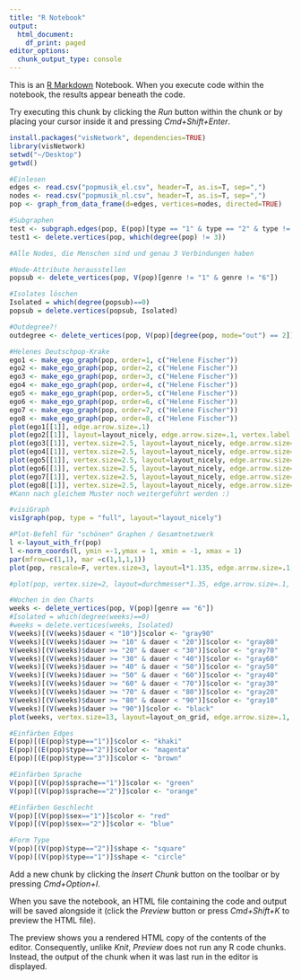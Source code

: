 ```yaml
---
title: "R Notebook"
output:
  html_document:
    df_print: paged
editor_options:
  chunk_output_type: console
---
```


This is an [R Markdown](http://rmarkdown.rstudio.com) Notebook. When you execute code within the notebook, the results appear beneath the code. 

Try executing this chunk by clicking the *Run* button within the chunk or by placing your cursor inside it and pressing *Cmd+Shift+Enter*. 

```r
install.packages("visNetwork", dependencies=TRUE)
library(visNetwork)
setwd("~/Desktop")
getwd()

#Einlesen
edges <- read.csv("popmusik_el.csv", header=T, as.is=T, sep=",")
nodes <- read.csv("popmusik_nl.csv", header=T, as.is=T, sep=",")
pop <- graph_from_data_frame(d=edges, vertices=nodes, directed=TRUE)

#Subgraphen
test <- subgraph.edges(pop, E(pop)[type == "1" & type == "2" & type != "3"])
test1 <- delete.vertices(pop, which(degree(pop) != 3))

#Alle Nodes, die Menschen sind und genau 3 Verbindungen haben

#Node-Attribute herausstellen
popsub <- delete_vertices(pop, V(pop)[genre != "1" & genre != "6"])

#Isolates löschen
Isolated = which(degree(popsub)==0)
popsub = delete.vertices(popsub, Isolated)

#Outdegree?!
outdegree <- delete_vertices(pop, V(pop)[degree(pop, mode="out") == 2]) #subplots, alle xy löschen

#Helenes Deutschpop-Krake
ego1 <- make_ego_graph(pop, order=1, c("Helene Fischer"))
ego2 <- make_ego_graph(pop, order=2, c("Helene Fischer"))
ego3 <- make_ego_graph(pop, order=3, c("Helene Fischer"))
ego4 <- make_ego_graph(pop, order=4, c("Helene Fischer"))
ego5 <- make_ego_graph(pop, order=5, c("Helene Fischer"))
ego6 <- make_ego_graph(pop, order=6, c("Helene Fischer"))
ego7 <- make_ego_graph(pop, order=7, c("Helene Fischer"))
ego8 <- make_ego_graph(pop, order=8, c("Helene Fischer"))
plot(ego1[[1]], edge.arrow.size=.1)
plot(ego2[[1]], layout=layout_nicely, edge.arrow.size=.1, vertex.label.dist=2)
plot(ego3[[1]], vertex.size=2.5, layout=layout_nicely, edge.arrow.size=.1, vertex.label.dist=2, vertex.label=NA)
plot(ego4[[1]], vertex.size=2.5, layout=layout_nicely, edge.arrow.size=.1, vertex.label.dist=2, vertex.label=NA)
plot(ego5[[1]], vertex.size=2.5, layout=layout_nicely, edge.arrow.size=.1, vertex.label.dist=2, vertex.label=NA)
plot(ego6[[1]], vertex.size=2.5, layout=layout_nicely, edge.arrow.size=.1, vertex.label.dist=2, vertex.label=NA)
plot(ego7[[1]], vertex.size=2.5, layout=layout_nicely, edge.arrow.size=.1, vertex.label.dist=2, vertex.label=NA)
plot(ego8[[1]], vertex.size=2.5, layout=layout_nicely, edge.arrow.size=.1, vertex.label.dist=2, vertex.label=NA)
#Kann nach gleichem Muster noch weitergeführt werden :)

#visiGraph
visIgraph(pop, type = "full", layout="layout_nicely")

#Plot-Befehl für "schönen" Graphen / Gesamtnetzwerk
l <-layout_with_fr(pop)
l <-norm_coords(l, ymin =-1,ymax = 1, xmin = -1, xmax = 1)
par(mfrow=c(1,1), mar =c(1,1,1,1))
plot(pop, rescale=F, vertex.size=3, layout=l*1.135, edge.arrow.size=.1, vertex.label.dist=2, vertex.label=NA)

#plot(pop, vertex.size=2, layout=durchmesser*1.35, edge.arrow.size=.1, vertex.label.dist=.5, vertex.label.cex=.5, vertex.label.degree=pi/2)

#Wochen in den Charts
weeks <- delete_vertices(pop, V(pop)[genre == "6"])
#Isolated = which(degree(weeks)==0)
#weeks = delete.vertices(weeks, Isolated)
V(weeks)[(V(weeks)$dauer < "10")]$color <- "gray90"
V(weeks)[(V(weeks)$dauer >= "10" & dauer < "20")]$color <- "gray80"
V(weeks)[(V(weeks)$dauer >= "20" & dauer < "30")]$color <- "gray70"
V(weeks)[(V(weeks)$dauer >= "30" & dauer < "40")]$color <- "gray60"
V(weeks)[(V(weeks)$dauer >= "40" & dauer < "50")]$color <- "gray50"
V(weeks)[(V(weeks)$dauer >= "50" & dauer < "60")]$color <- "gray40"
V(weeks)[(V(weeks)$dauer >= "60" & dauer < "70")]$color <- "gray30"
V(weeks)[(V(weeks)$dauer >= "70" & dauer < "80")]$color <- "gray20"
V(weeks)[(V(weeks)$dauer >= "80" & dauer < "90")]$color <- "gray10"
V(weeks)[(V(weeks)$dauer >= "90")]$color <- "black"
plot(weeks, vertex.size=13, layout=layout_on_grid, edge.arrow.size=.1, vertex.label.dist=2, vertex.label=NA)

#Einfärben Edges
E(pop)[(E(pop)$type=="1")]$color <- "khaki"
E(pop)[(E(pop)$type=="2")]$color <- "magenta"
E(pop)[(E(pop)$type=="3")]$color <- "brown"

#Einfärben Sprache
V(pop)[(V(pop)$sprache=="1")]$color <- "green"
V(pop)[(V(pop)$sprache=="2")]$color <- "orange"

#Einfärben Geschlecht
V(pop)[(V(pop)$sex=="1")]$color <- "red"
V(pop)[(V(pop)$sex=="2")]$color <- "blue"

#Form Type
V(pop)[(V(pop)$type=="2")]$shape <- "square"
V(pop)[(V(pop)$type=="1")]$shape <- "circle"


```

Add a new chunk by clicking the *Insert Chunk* button on the toolbar or by pressing *Cmd+Option+I*.

When you save the notebook, an HTML file containing the code and output will be saved alongside it (click the *Preview* button or press *Cmd+Shift+K* to preview the HTML file). 

The preview shows you a rendered HTML copy of the contents of the editor. Consequently, unlike *Knit*, *Preview* does not run any R code chunks. Instead, the output of the chunk when it was last run in the editor is displayed.

